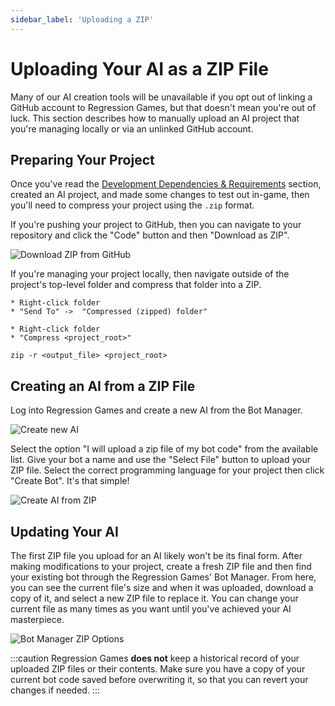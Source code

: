 ```yaml
---
sidebar_label: 'Uploading a ZIP'
---
```



# Uploading Your AI as a ZIP File

Many of our AI creation tools will be unavailable if you opt out of linking a GitHub account to Regression Games,
but that doesn't mean you're out of luck.
This section describes how to manually upload an AI project that you're managing locally or via an unlinked GitHub account.

## Preparing Your Project

Once you've read the [Development Dependencies & Requirements](./dev-requirements) section, created an AI project, 
and made some changes to test out in-game, then you'll need to compress your project using the `.zip` format.

If you're pushing your project to GitHub, then you can navigate to your repository and click the "Code" button and then "Download as ZIP".

![Download ZIP from GitHub](../img/github/download-zip.png)

If you're managing your project locally, then navigate outside of the project's top-level folder and compress that folder into a ZIP.

<Tabs>
<TabItem value="windows_zip" label="Windows" default>

```
* Right-click folder
* "Send To" ->  "Compressed (zipped) folder"
```

</TabItem>
<TabItem value="mac_zip" label="macOS">

```
* Right-click folder
* "Compress <project_root>"
```

</TabItem>
<TabItem value="linux_zip" label="Linux">

```
zip -r <output_file> <project_root>
```

</TabItem>
</Tabs>

## Creating an AI from a ZIP File

Log into Regression Games and create a new AI from the Bot Manager. 

![Create new AI](../img/create-bot-button.png)

Select the option "I will upload a zip file of my bot code" from the available list.
Give your bot a name and use the "Select File" button to upload your ZIP file.
Select the correct programming language for your project then click "Create Bot".
It's that simple!

![Create AI from ZIP](../img/zip/create-bot-from-zip.png)

## Updating Your AI

The first ZIP file you upload for an AI likely won't be its final form.
After making modifications to your project, create a fresh ZIP file and then find your existing bot through the Regression Games' Bot Manager.
From here, you can see the current file's size and when it was uploaded, download a copy of it, and select a new ZIP file to replace it.
You can change your current file as many times as you want until you've achieved your AI masterpiece.

![Bot Manager ZIP Options](../img/zip/bot-manager-zip-options.png)

:::caution
Regression Games __does not__ keep a historical record of your uploaded ZIP files or their contents.
Make sure you have a copy of your current bot code saved before overwriting it, so that you can revert your changes if needed.
:::
